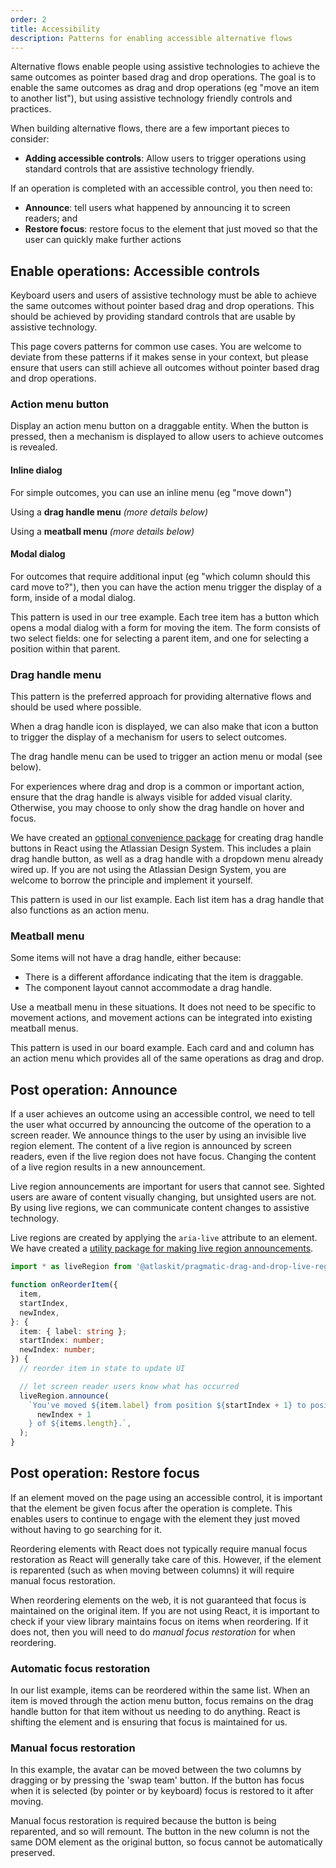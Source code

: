 ```yaml
---
order: 2
title: Accessibility
description: Patterns for enabling accessible alternative flows
---
```




<GuidelinesAreOutOfDate />

Alternative flows enable people using assistive technologies to achieve the same outcomes as pointer based drag and drop operations. The goal is to enable the same outcomes as drag and drop operations (eg "move an item to another list"), but using assistive technology friendly controls and practices.

When building alternative flows, there are a few important pieces to consider:

- **Adding accessible controls**: Allow users to trigger operations using standard controls that are assistive technology friendly.

If an operation is completed with an accessible control, you then need to:

- **Announce**: tell users what happened by announcing it to screen readers; and
- **Restore focus**: restore focus to the element that just moved so that the user can quickly make further actions

## Enable operations: Accessible controls

Keyboard users and users of assistive technology must be able to achieve the same outcomes without pointer based drag and drop operations. This should be achieved by providing standard controls that are usable by assistive technology.

This page covers patterns for common use cases. You are welcome to deviate from these patterns if it makes sense in your context, but please ensure that users can still achieve all outcomes without pointer based drag and drop operations.

### Action menu button

Display an action menu button on a draggable entity. When the button is pressed, then a mechanism is displayed to allow users to achieve outcomes is revealed.

#### Inline dialog

For simple outcomes, you can use an inline menu (eg "move down")

Using a **drag handle menu** _(more details below)_

<Example Component={ListExample} />

Using a **meatball menu** _(more details below)_

<Example Component={BoardExample} />

#### Modal dialog

For outcomes that require additional input (eg "which column should this card move to?"), then you can have the action menu trigger the display of a form, inside of a modal dialog.

This pattern is used in our tree example. Each tree item has a button which opens a modal dialog with a form for moving the item. The form consists of two select fields: one for selecting a parent item, and one for selecting a position within that parent.

<Example Component={TreeExample} />

### Drag handle menu

<SectionMessage title="Preferred approach">

This pattern is the preferred approach for providing alternative flows and
should be used where possible.

</SectionMessage>

When a drag handle icon is displayed, we can also make that icon a button to trigger the display of a mechanism for users to select outcomes.

The drag handle menu can be used to trigger an action menu or modal (see below).

For experiences where drag and drop is a common or important action, ensure that the drag handle is always visible for added visual clarity. Otherwise, you may choose to only show the drag handle on hover and focus.

We have created an [optional convenience package](/components/pragmatic-drag-and-drop/packages/react-accessibility/about)
for creating drag handle buttons in React using the Atlassian Design System. This includes a plain drag handle button, as well as a drag handle with a dropdown menu already wired up. If you are not using the Atlassian Design System, you are welcome to borrow the principle and implement it yourself.

This pattern is used in our list example. Each list item has a drag handle that also functions as an action menu.

<Example Component={ListExample} />

### Meatball menu

Some items will not have a drag handle, either because:

- There is a different affordance indicating that the item is draggable.
- The component layout cannot accommodate a drag handle.

Use a meatball menu in these situations. It does not need to be specific to
movement actions, and movement actions can be integrated into existing meatball menus.

This pattern is used in our board example. Each card and and column has an action menu which provides all of the same operations as drag and drop.

<Example Component={BoardExample} />

## Post operation: Announce

If a user achieves an outcome using an accessible control, we need to tell the user what occurred by announcing the outcome of the operation to a screen reader. We announce things to the user by using an invisible live region element. The content of a live region is announced by screen readers, even if the live region does not have focus. Changing the content of a live region results in a new announcement.

Live region announcements are important for users that cannot see. Sighted users are aware of content visually changing, but unsighted users are not. By using live regions, we can communicate content changes to assistive technology.

Live regions are created by applying the `aria-live` attribute to an element. We have created a [utility package for making live region announcements](../packages/live-region).

```ts
import * as liveRegion from '@atlaskit/pragmatic-drag-and-drop-live-region';

function onReorderItem({
  item,
  startIndex,
  newIndex,
}: {
  item: { label: string };
  startIndex: number;
  newIndex: number;
}) {
  // reorder item in state to update UI

  // let screen reader users know what has occurred
  liveRegion.announce(
    `You've moved ${item.label} from position ${startIndex + 1} to position ${
      newIndex + 1
    } of ${items.length}.`,
  );
}
```

## Post operation: Restore focus

If an element moved on the page using an accessible control, it is important that the element be given focus after the operation is complete. This enables users to continue to engage with the element they just moved without having to go searching for it.

Reordering elements with React does not typically require manual focus restoration as React will generally take care of this. However, if the element is reparented (such as when moving between columns) it will require manual focus restoration.

<SectionMessage appearance="warning" title="For non-react consumers">

When reordering elements on the web, it is not guaranteed that focus is maintained on the original item. If you are not using React, it is important to check if your view library maintains focus on items when reordering. If it does not, then you will need to do _manual focus restoration_ for when reordering.

</SectionMessage>

### Automatic focus restoration

In our list example, items can be reordered within the same list. When an item is moved through the action menu button, focus remains on the drag handle button for that item without us needing to do anything. React is shifting the element and is ensuring that focus is maintained for us.

<Example Component={ListExample} />

### Manual focus restoration

In this example, the avatar can be moved between the two columns by dragging or by pressing the 'swap team' button. If the button has focus when it is selected (by pointer or by keyboard) focus is restored to it after moving.

Manual focus restoration is required because the button is being reparented, and so will remount. The button in the new column is not the same DOM element as the original button, so focus cannot be automatically preserved.

<Example Component={ManualFocusRestorationExample} />
